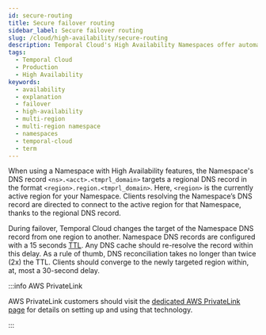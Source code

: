 ```yaml
---
id: secure-routing
title: Secure failover routing
sidebar_label: Secure failover routing
slug: /cloud/high-availability/secure-routing
description: Temporal Cloud's High Availability Namespaces offer automated failover, synchronized data replication, and high availability for workloads requiring disaster-tolerant deployment and 99.99% uptime.
tags:
  - Temporal Cloud
  - Production
  - High Availability
keywords:
  - availability
  - explanation
  - failover
  - high-availability
  - multi-region
  - multi-region namespace
  - namespaces
  - temporal-cloud
  - term
---
```



When using a Namespace with High Availability features, the Namespace's DNS record `<ns>.<acct>.<tmprl_domain>` targets a regional DNS record in the format `<region>.region.<tmprl_domain>`.
Here, `<region>` is the currently active region for your Namespace.
Clients resolving the Namespace’s DNS record are directed to connect to the active region for that Namespace, thanks to the regional DNS record.

During failover, Temporal Cloud changes the target of the Namespace DNS record from one region to another.
Namespace DNS records are configured with a 15 seconds <a href="https://en.wikipedia.org/wiki/Time_to_live">TTL</a>.
Any DNS cache should re-resolve the record within this delay.
As a rule of thumb, DNS reconciliation takes no longer than twice (2x) the TTL.
Clients should converge to the newly targeted region within, at, most a 30-second delay.

:::info AWS PrivateLink

AWS PrivateLink customers should visit the [dedicated AWS PrivateLink page](/cloud/high-availability/private-link) for details on setting up and using that technology.

:::
